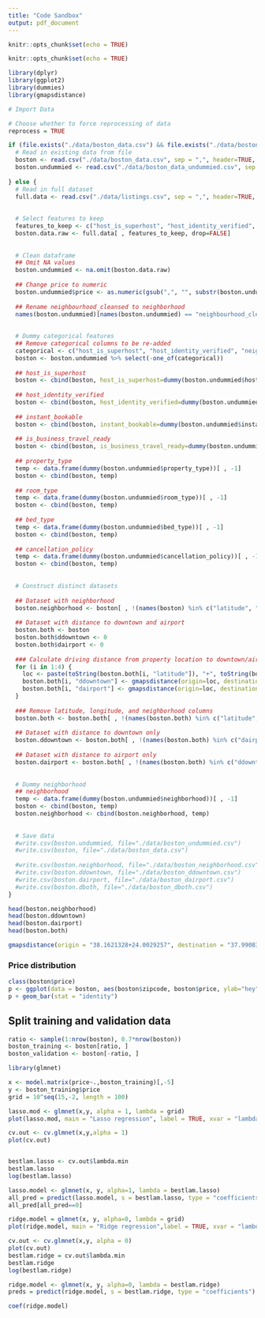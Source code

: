 ```yaml
---
title: "Code Sandbox"
output: pdf_document
---
```


```r
knitr::opts_chunk$set(echo = TRUE)
```

```r
knitr::opts_chunk$set(echo = TRUE)

library(dplyr)
library(ggplot2)
library(dummies)
library(gmapsdistance)
```

```r
# Import Data

# Choose whether to force reprocessing of data
reprocess = TRUE

if (file.exists("./data/boston_data.csv") && file.exists("./data/boston_data_undummied.csv") && !reprocess) {
  # Read in existing data from file
  boston <- read.csv("./data/boston_data.csv", sep = ",", header=TRUE, na.strings=c("", " ", "NA"))
  boston.undummied <- read.csv("./data/boston_data_undummied.csv", sep = ",", header=TRUE, na.strings=c("", " ", "NA"))
  
} else {
  # Read in full dataset
  full.data <- read.csv("./data/listings.csv", sep = ",", header=TRUE, na.strings=c("", " ", "NA"))
  
  
  # Select features to keep
  features_to_keep <- c("host_is_superhost", "host_identity_verified", "neighbourhood_cleansed", "property_type", "room_type", "accommodates", "bathrooms", "bedrooms", "beds", "bed_type", "price", "guests_included", "minimum_nights", "number_of_reviews", "instant_bookable", "is_business_travel_ready", "cancellation_policy", "latitude", "longitude")
  boston.data.raw <- full.data[ , features_to_keep, drop=FALSE]
  
  
  # Clean dataframe
  ## Omit NA values
  boston.undummied <- na.omit(boston.data.raw)
  
  ## Change price to numeric
  boston.undummied$price <- as.numeric(gsub(",", "", substr(boston.undummied$price, 2, length(boston.undummied$price) - 1)))
  
  ## Rename neighbourhood_cleansed to neighborhood
  names(boston.undummied)[names(boston.undummied) == "neighbourhood_cleansed"] <- "neighborhood"
  
  
  # Dummy categorical features
  ## Remove categorical columns to be re-added
  categorical <- c("host_is_superhost", "host_identity_verified", "neighborhood", "property_type", "room_type", "bed_type", "instant_bookable", "is_business_travel_ready", "cancellation_policy")
  boston <- boston.undummied %>% select(-one_of(categorical))
  
  ## host_is_superhost
  boston <- cbind(boston, host_is_superhost=dummy(boston.undummied$host_is_superhost, sep="_")[ , -1])
  
  ## host_identity_verified
  boston <- cbind(boston, host_identity_verified=dummy(boston.undummied$host_identity_verified, sep="_")[ , -1])
  
  ## instant_bookable
  boston <- cbind(boston, instant_bookable=dummy(boston.undummied$instant_bookable, sep="_")[ , -1])
  
  ## is_business_travel_ready
  boston <- cbind(boston, is_business_travel_ready=dummy(boston.undummied$is_business_travel_ready, sep="_")[ , -1])
  
  ## property_type
  temp <- data.frame(dummy(boston.undummied$property_type))[ , -1]
  boston <- cbind(boston, temp)
  
  ## room_type
  temp <- data.frame(dummy(boston.undummied$room_type))[ , -1]
  boston <- cbind(boston, temp)
  
  ## bed_type
  temp <- data.frame(dummy(boston.undummied$bed_type))[ , -1]
  boston <- cbind(boston, temp)
  
  ## cancellation_policy
  temp <- data.frame(dummy(boston.undummied$cancellation_policy))[ , -1]
  boston <- cbind(boston, temp)
  
  
  # Construct distinct datasets
  
  ## Dataset with neighborhood
  boston.neighborhood <- boston[ , !(names(boston) %in% c("latitude", "longitude"))]
  
  ## Dataset with distance to downtown and airport
  boston.both <- boston
  boston.both$ddowntown <- 0
  boston.both$dairport <- 0
  
  ### Calculate driving distance from property location to downtown/airport
  for (i in 1:4) {
    loc <- paste(toString(boston.both[i, "latitude"]), "+", toString(boston.both[i, "longitude"]), sep="")
    boston.both[i, "ddowntown"] <- gmapsdistance(origin=loc, destination="42.3555925+-71.0624982", mode="driving")
    boston.both[i, "dairport"] <- gmapsdistance(origin=loc, destination="42.3656171+-71.0117542", mode="driving")
  }
  
  ### Remove latitude, longitude, and neighborhood columns
  boston.both <- boston.both[ , !(names(boston.both) %in% c("latitude", "longitude", "neighborhood"))]
  
  ## Dataset with distance to downtown only
  boston.ddowntown <- boston.both[ , !(names(boston.both) %in% c("dairport"))]
  
  ## Dataset with distance to airport only
  boston.dairport <- boston.both[ , !(names(boston.both) %in% c("ddowntown"))]
  
  
  # Dummy neighborhood 
  ## neighborhood
  temp <- data.frame(dummy(boston.undummied$neighborhood))[ , -1]
  boston <- cbind(boston, temp)
  boston.neighborhood <- cbind(boston.neighborhood, temp)
  
  
  # Save data
  #write.csv(boston.undummied, file="./data/boston_undummied.csv")
  #write.csv(boston, file="./data/boston_data.csv")
  
  #write.csv(boston.neighborhood, file="./data/boston_neighborhood.csv")
  #write.csv(boston.ddowntown, file="./data/boston_ddowntown.csv")
  #write.csv(boston.dairport, file="./data/boston_dairport.csv")
  #write.csv(boston.dboth, file="./data/boston_dboth.csv")
}
```




```r
head(boston.neighborhood)
head(boston.ddowntown)
head(boston.dairport)
head(boston.both)

```


```r

gmapsdistance(origin = "38.1621328+24.0029257", destination = "37.9908372+23.7383394", mode = "walking")


```



### Price distribution
```r
class(boston$price)
p <- ggplot(data = boston, aes(boston$zipcode, boston$price, ylab="hey"))
p + geom_bar(stat = "identity")
```



## Split training and validation data
```r
ratio <- sample(1:nrow(boston), 0.7*nrow(boston))
boston_training <- boston[ratio, ]
boston_validation <- boston[-ratio, ]
```


```r
library(glmnet)

x <- model.matrix(price~.,boston_training)[,-5]
y <- boston_training$price
grid = 10^seq(15,-2, length = 100)

lasso.mod <- glmnet(x,y, alpha = 1, lambda = grid)
plot(lasso.mod, main = "Lasso regression", label = TRUE, xvar = "lambda", xlim = c(-5,15))
```


```r

cv.out <- cv.glmnet(x,y,alpha = 1)
plot(cv.out)

```

```r

```

```r
bestlam.lasso <- cv.out$lambda.min
bestlam.lasso
log(bestlam.lasso)
```

```r
lasso.model <- glmnet(x, y, alpha=1, lambda = bestlam.lasso)
all_pred = predict(lasso.model, s = bestlam.lasso, type = "coefficients")[1:64,]
all_pred[all_pred==0]
```

```r
ridge.model = glmnet(x, y, alpha=0, lambda = grid)
plot(ridge.model, main = "Ridge regression",label = TRUE, xvar = "lambda", xlim = c(-5,20))
```


```r
cv.out <- cv.glmnet(x,y, alpha = 0)
plot(cv.out)
bestlam.ridge = cv.out$lambda.min
bestlam.ridge
log(bestlam.ridge)
```

```r
ridge.model <- glmnet(x, y, alpha=0, lambda = bestlam.ridge)
preds = predict(ridge.model, s = bestlam.ridge, type = "coefficients")

coef(ridge.model)
```

